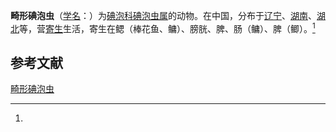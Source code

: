 {{Speciesbox
| name = 畸形碘泡虫
| status = 
| status_system = 
| image = 
| genus = Myxobolus
| species = anomaliformis
| authority = (Chen, 1998)<ref name='id9515'>{{cite web| url =http://www.bioinfo.cn/db05/BjdwSpecies.php?action=view&id=9515| title =畸形碘泡虫| work =《中国动物物种编目数据库》| publisher =中国科学院微生物研究所| author =中国科学院动物研究所| accessdate =2009-04-16| deadurl =yes| archiveurl =https://web.archive.org/web/20160305065529/http://www.bioinfo.cn/db05/BjdwSpecies.php?action=view&id=9515| archivedate =2016-03-05}}</ref>
}}

'''畸形碘泡虫'''（[[学名|学名]]：{{lang|la|''Myxobolus anomaliformis''}}）为[[碘泡科|碘泡科]][[碘泡虫属|碘泡虫属]]的动物。在中国，分布于[[辽宁|辽宁]]、[[湖南|湖南]]、[[湖北|湖北]]等，营[[寄生|寄生]]生活，寄生在鳃（棒花鱼、鳙）、膀胱、脾、肠（鳙）、脾（鲫）。<ref name='id9515'/>

== 参考文献 ==
{{reflist}}

{{Wikispecies|Myxobolus anomaliformis}}

[[Category:碘泡虫属|畸形碘泡虫]]


{{Cnidarian-stub}}